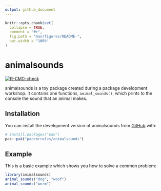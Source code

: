 ```yaml
---
output: github_document
---
```


<!-- README.md is generated from README.Rmd. Please edit that file -->

```r
knitr::opts_chunk$set(
  collapse = TRUE,
  comment = "#>",
  fig.path = "man/figures/README-",
  out.width = "100%"
)
```

# animalsounds

<!-- badges: start -->
[![R-CMD-check](https://github.com/paocorrales/animalsounds/actions/workflows/R-CMD-check.yaml/badge.svg)](https://github.com/paocorrales/animalsounds/actions/workflows/R-CMD-check.yaml)
<!-- badges: end -->

animalsounds is a toy package created during a package development workshop.
It contains one functions, `animal_sounds()`, which prints to the console the sound that an animal makes.

## Installation

You can install the development version of animalsounds from [GitHub](https://github.com/) with:

``` r
# install.packages("pak")
pak::pak("paocorrales/animalsounds")
```

## Example

This is a basic example which shows you how to solve a common problem:

```r
library(animalsounds)
animal_sounds("dog", "woof")
animal_sounds("worm")
```

